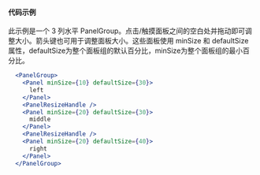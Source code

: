 
#### 代码示例

此示例是一个 3 列水平 PanelGroup。点击/触摸面板之间的空白处并拖动即可调整大小。箭头键也可用于调整面板大小。这些面板使用 minSize 和 defaultSize 属性，defaultSize为整个面板组的默认百分比，minSize为整个面板组的最小百分比。


<HorizontalDemo />


```jsx
  <PanelGroup>
    <Panel minSize={10} defaultSize={30}>
      left
    </Panel>
    <PanelResizeHandle />
    <Panel minSize={20} defaultSize={30}>
      middle
    </Panel>
    <PanelResizeHandle />
    <Panel minSize={20} defaultSize={40}>
      right
    </Panel>
  </PanelGroup>
```





